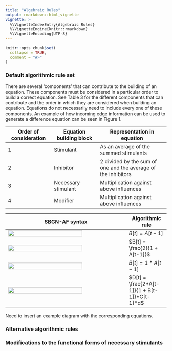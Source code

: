 ```yaml
---
title: "Algebraic Rules"
output: rmarkdown::html_vignette
vignette: >
  %\VignetteIndexEntry{Algebraic Rules}
  %\VignetteEngine{knitr::rmarkdown}
  %\VignetteEncoding{UTF-8}
---
```


```r
knitr::opts_chunk$set(
  collapse = TRUE,
  comment = "#>"
)
```

### Default algorithmic rule set

There are several ‘components’ that can contribute to the building of an equation. These components must be considered in a particular order to build a correct equation. See Table 3 for the different components that can contribute and the order in which they are considered when building an equation. Equations do not necessarily need to include every one of these components. An example of how incoming edge information can be used to generate a difference equation can be seen in Figure 1.

Order of consideration | Equation building block | Representation in equation
-- | -- | ---
1	| Stimulant |	As an average of the summed stimulants 
2	| Inhibitor	| 2 divided by the sum of one and the average of the inhibitors
3	| Necessary stimulant	| Multiplication against above influences
4	| Modifier | Multiplication against above influences

SBGN-AF syntax | Algorithmic rule
--- | -
![](diagramRules/stimulation.png){width=80%} | $B[t] = A[t-1]$
![](diagramRules/inhibition.png){width=80%} | $B[t] = \frac{2}{1 + A[t-1]}$
![](diagramRules/necStim.png){width=80%} | $B[t] = 1*A[t-1]$
![](diagramRules/d.png){width=80%} | $D[t] = \frac{2*A[t-1]}{1 + B[t-1]}*C[t-1]*d$

Need to insert an example diagram with the corresponding equations.

### Alternative algorithmic rules

### Modifications to the functional forms of necessary stimulants

